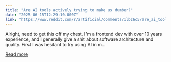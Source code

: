 ```yaml
---
title: "Are AI tools actively trying to make us dumber?"
date: "2025-06-15T12:29:10.000Z"
link: "https://www.reddit.com/r/artificial/comments/1lbz6c5/are_ai_tools_actively_trying_to_make_us_dumber/"
---
```


Alright, need to get this off my chest. I'm a frontend dev with over 10 years experience, and I generally give a shit about software architecture and quality. First I was hesitant to try using AI in m...

[Read more](https://www.reddit.com/r/artificial/comments/1lbz6c5/are_ai_tools_actively_trying_to_make_us_dumber/)

